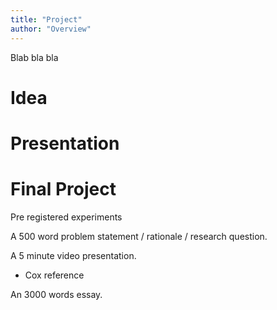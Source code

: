 ```yaml
---
title: "Project"
author: "Overview"
---
```


Blab bla bla

# Idea

# Presentation

# Final Project

Pre registered experiments

A 500 word problem statement / rationale / research question.

A 5 minute video presentation.

- Cox reference

An 3000 words essay.
